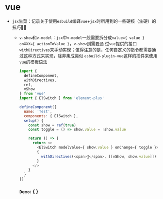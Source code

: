 
# vue

* `jsx`生菜：记录关于使用`esbuild`编译`vue`+`jsx`时所用到的一些硬核（生硬）的技巧🐛🦋

  * `v-show`和`v-model`：`jsx`中`v-model`一般需要拆分成`value={ value } onXXX={ actionToValue }`，`v-show`则需要通
  过`vue`提供的接口`withDirectives`来手动实现；值得注意的是，任何自定义的指令都需要通过这种方式来实现，除非集成类似
  `esbuild-plugin-vue`这样的插件来使用`vue`的模板语法
    ```javascript
    import {
      defineComponent,
      withDirectives,
      ref,
      vShow
    } from 'vue'
    import { ElSwitch } from 'element-plus'

    defineComponent({
      name: 'Test',
      components: { ElSwitch },
      setup() {
        const show = ref(true)
        const toggle = () => show.value = !show.value

        return () => {
          return <>
            <ElSwitch modelValue={ show.value } onChange={ toggle }></ElSwitch>
            {
              withDirectives(<span>🙈</span>, [[vShow, show.value]])
            }
          </>
        }
      }
    })
    ```

    ### `Demo`: { <VShowAndVModelDemo></VShowAndVModelDemo> }